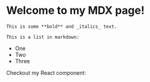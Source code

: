 ﻿# Welcome to my MDX page!

    This is some **bold** and _italics_ text.

    This is a list in markdown:

- One
- Two
- Three

Checkout my React component:


